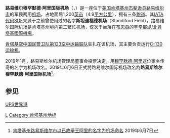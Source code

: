 {{noteTA
|G1=USState
|1=zh-hans:杰斐逊县; zh-hant:傑斐遜縣; zh-tw:傑佛遜郡;
}}
{{Infobox Airport
| airport_name = 路易维尔穆罕默德·阿里国际机场<br />（斯坦迪福德机场）
| nativename   = Louisville Muhammad Ali International Airport<br />(Standiford Field)
| photo        = ksdf.jpg
| caption      =
| IATA         = SDF
| ICAO         = KSDF
<center>{{Location map|USA Kentucky|width=250|float=center
|caption=|mark=Airplane_silhouette.svg|marksize=10
|label=SDF|position=left
|lat_deg=38|lat_min=10|lat_sec=28|lat_dir=N
|lon_deg=085|lon_min=44|lon_sec=10|lon_dir=W
}}<small>路易维尔国际机场所处位置</small></center>
| type         = 民用
| hub          = [[UPS航空公司|UPS航空公司]]
| owner        =
| operator     = 路易维尔地区机场管理局 (LRAA)
| city         =
| location     = {{flagicon|USA}}[[肯塔基州|肯塔基州]][[路易維爾_(肯塔基州)|路易维尔]]
| elevation    = 501呎（152.7米）
| coordinates  = {{Coord|38|10|28|N|85|44|10|W|type:airport_region:US}}
| website      = http://www.flylouisville.com/
| runway1_heading  = 17R/35L
| runway1_feet     = 11,890
| runway1_meter    = 3,624
| runway1_surface  = [[混凝土|混凝土]]
| runway2_heading  = 17L/35R
| runway2_feet     = 8,579
| runway2_meter    = 2,615
| runway2_surface  = 混凝土
| runway3_heading  = 11/29
| runway3_feet     = 7,250
| runway3_meter    = 2,210
| runway3_surface  = 混凝土
| stat_year    = 2009年
| stat_flight  = 170,096 架次
| stat1-header = 驻扎飞机数
| stat1-data   = 22 架
}}

'''路易维尔穆罕默德·阿里国际机场'''（{{lang-en|Louisville Muhammad Ali International Airport}}，{{Airport codes|SDF|KSDF}}）是一座位于[[美国|美国]][[肯塔基州|肯塔基州]][[傑佛遜縣_(肯塔基州)|杰斐逊县]][[路易維爾_(肯塔基州)|路易维尔市]]的军民两用[[机场|机场]]，占地面届1,200[[英亩|英亩]]（4.9[[平方公里|平方公里]]），拥有三条[[跑道|跑道]]。其[[IATA代码|IATA代码]]SDF来源于之前曾使用过的名字'''斯坦迪福德机场'''（Standiford Field）。路易维尔国际机场是肯塔基州境内第二繁忙机场，仅次于坐落在[[布恩縣_(肯塔基州)|布恩县]]的[[辛辛那堤/北肯塔基國際機場|辛辛那堤/北肯塔基國際機場]]。

[[肯塔基空中国民警卫队|肯塔基空中国民警卫队]][[第123空中运输联队|第123空中运输联队]]驻扎在该机场，其主要负责运行[[C-130运输机|C-130运输机]]。

2019年1月，路易斯维尔机场管理局董事会投票决定，用[[穆罕默德·阿里|穆罕默德·阿里]]这位家乡传奇的名字为机场改名。2019年6月6日正式將路易维尔国际机场改名為'''路易斯维尔穆罕默德·阿里国际机场'''<ref>[https://www.voachinese.com/a/muhammad-ali-s-hometown-names-its-airport-after-the-late-champion-boxer-20190606/4948446.html 肯塔基州路易斯维尔市以已故拳王阿里的名字为机场命名] {{Wayback|url=https://www.voachinese.com/a/muhammad-ali-s-hometown-names-its-airport-after-the-late-champion-boxer-20190606/4948446.html |date=20210408072422 }}2019年6月7日</ref>。

==参见==
[[UPS世界港|UPS世界港]]


[[Category:美国机场|L]]
[[Category:肯塔基州地标|Category:肯塔基州地标]]